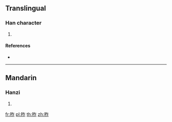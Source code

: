 {{character info/new}}
==Translingual==

===Han character===
{{Han char|rn=115|rad=禾|as=05|sn=10|four=|canj=HDOS}}

# {{defn|Han|sort=禾05}}

====References====
* {{Han ref|kx=0851.330|dkj=24997|dj=1276.020|hdz=42600.040|uh=79E8|ud=31208}}

----

==Mandarin==

===Hanzi===
{{cmn-hanzi|pin=[[zuó]] ([[zuo2]])|wg=tso<sup>2</sup>}}

# {{defn|lang=cmn|sort=禾05}}

[[fr:秨]]
[[pl:秨]]
[[th:秨]]
[[zh:秨]]